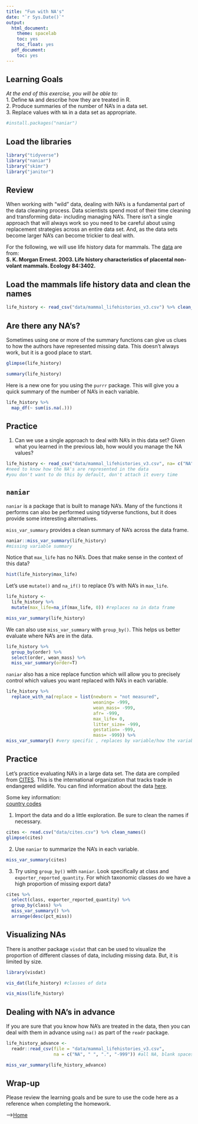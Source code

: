 ```yaml
---
title: "Fun with NA's"
date: "`r Sys.Date()`"
output:
  html_document:
    theme: spacelab
    toc: yes
    toc_float: yes
  pdf_document:
    toc: yes
---
```


## Learning Goals
*At the end of this exercise, you will be able to:*    
1. Define `NA` and describe how they are treated in R.  
2. Produce summaries of the number of NA's in a data set.   
3. Replace values with `NA` in a data set as appropriate.  

```r
#install.packages("naniar")
```

## Load the libraries
```r
library("tidyverse")
library("naniar")
library("skimr")
library("janitor")
```

## Review
When working with "wild" data, dealing with NA's is a fundamental part of the data cleaning process. Data scientists spend most of their time cleaning and transforming data- including managing NA's. There isn't a single approach that will always work so you need to be careful about using replacement strategies across an entire data set. And, as the data sets become larger NA's can become trickier to deal with.  

For the following, we will use life history data for mammals. The [data](http://esapubs.org/archive/ecol/E084/093/) are from:  
**S. K. Morgan Ernest. 2003. Life history characteristics of placental non-volant mammals. Ecology 84:3402.**  

## Load the mammals life history data and clean the names  
```r
life_history <- read_csv("data/mammal_lifehistories_v3.csv") %>% clean_names()
```

## Are there any NA's?
Sometimes using one or more of the summary functions can give us clues to how the authors have represented missing data. This doesn't always work, but it is a good place to start.
```r
glimpse(life_history)
```

```r
summary(life_history)
```

Here is a new one for you using the `purrr` package. This will give you a quick summary of the number of NA's in each variable.
```r
life_history %>% 
  map_df(~ sum(is.na(.)))
```

## Practice
1. Can we use a single approach to deal with NA's in this data set? Given what you learned in the previous lab, how would you manage the NA values?
```r
life_history <- read_csv("data/mammal_lifehistories_v3.csv", na= c("NA", " ", ".", "-999", "-999.00", "not measured")) %>% clean_names()
#need to know how the NA's are represented in the data
#you don't want to do this by default, don't attach it every time
```

## `naniar`
`naniar` is a package that is built to manage NA's. Many of the functions it performs can also be performed using tidyverse functions, but it does provide some interesting alternatives.  

`miss_var_summary` provides a clean summary of NA's across the data frame. 
```r
naniar::miss_var_summary(life_history)
#missing variable summary
```

Notice that `max_life` has no NA's. Does that make sense in the context of this data?
```r
hist(life_history$max_life)
```

Let's use `mutate()` and `na_if()` to replace 0's with NA's in `max_life`.
```r
life_history <- 
  life_history %>% 
  mutate(max_life=na_if(max_life, 0)) #replaces na in data frame
```

```r
miss_var_summary(life_history)
```

We can also use `miss_var_summary` with `group_by()`. This helps us better evaluate where NA's are in the data.
```r
life_history %>%
  group_by(order) %>%
  select(order, wean_mass) %>% 
  miss_var_summary(order=T)
```

`naniar` also has a nice replace function which will allow you to precisely control which values you want replaced with NA's in each variable.
```r
life_history %>% 
  replace_with_na(replace = list(newborn = "not measured", 
                                 weaning= -999, 
                                 wean_mass= -999, 
                                 afr= -999, 
                                 max_life= 0, 
                                 litter_size= -999, 
                                 gestation= -999, 
                                 mass= -999)) %>% 
miss_var_summary() #very specific , replaces by variable/how the variable is represented as na
```

## Practice
Let's practice evaluating NA's in a large data set. The data are compiled from [CITES](https://cites.org/eng). This is the international organization that tracks trade in endangered wildlife. You can find information about the data [here](https://www.kaggle.com/cites/cites-wildlife-trade-database).  

Some key information:  
[country codes](https://en.wikipedia.org/wiki/ISO_3166-1_alpha-2)  

1. Import the data and do a little exploration. Be sure to clean the names if necessary.
```r
cites <- read.csv("data/cites.csv") %>% clean_names()
glimpse(cites)
```

2. Use `naniar` to summarize the NA's in each variable.
```r
miss_var_summary(cites)
```

3. Try using `group_by()` with `naniar`. Look specifically at class and `exporter_reported_quantity`. For which taxonomic classes do we have a high proportion of missing export data?
```r
cites %>% 
  select(class, exporter_reported_quantity) %>% 
  group_by(class) %>% 
  miss_var_summary() %>% 
  arrange(desc(pct_miss))
```

## Visualizing NAs
There is another package `visdat` that can be used to visualize the proportion of different classes of data, including missing data. But, it is limited by size.
```r
library(visdat)
```

```r
vis_dat(life_history) #classes of data
```

```r
vis_miss(life_history)
```

## Dealing with NA's in advance
If you are sure that you know how NA's are treated in the data, then you can deal with them in advance using `na()` as part of the `readr` package.
```r
life_history_advance <- 
  readr::read_csv(file = "data/mammal_lifehistories_v3.csv", 
                  na = c("NA", " ", ".", "-999")) #all NA, blank spaces, .,and -999 are treated as NA
```

```r
miss_var_summary(life_history_advance)
```

## Wrap-up  
Please review the learning goals and be sure to use the code here as a reference when completing the homework.

-->[Home](https://jmledford3115.github.io/datascibiol/)